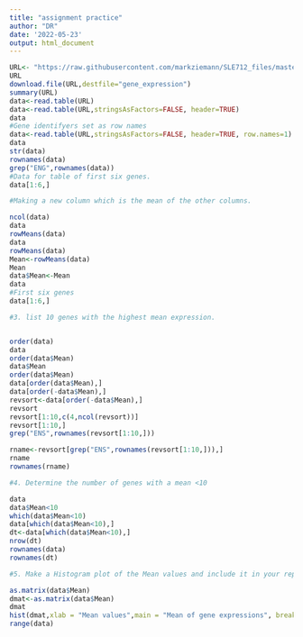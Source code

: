 ```yaml
---
title: "assignment practice"
author: "DR"
date: '2022-05-23'
output: html_document
---
```





```r
URL<- "https://raw.githubusercontent.com/markziemann/SLE712_files/master/assessment_task3/bioinfo_asst3_part1_files/gene_expression.tsv"
URL
download.file(URL,destfile="gene_expression")
summary(URL)
data<-read.table(URL)
data<-read.table(URL,stringsAsFactors=FALSE, header=TRUE)
data
#Gene identifyers set as row names
data<-read.table(URL,stringsAsFactors=FALSE, header=TRUE, row.names=1)
data
str(data)
rownames(data)
grep("ENG",rownames(data))
#Data for table of first six genes. 
data[1:6,]
```
```r
#Making a new column which is the mean of the other columns.

ncol(data)
data
rowMeans(data)
data
rowMeans(data)
Mean<-rowMeans(data)
Mean
data$Mean<-Mean
data
#First six genes
data[1:6,]

```
```r
#3. list 10 genes with the highest mean expression.


order(data)
data
order(data$Mean)
data$Mean
order(data$Mean)
data[order(data$Mean),]
data[order(-data$Mean),]
revsort<-data[order(-data$Mean),]
revsort
revsort[1:10,c(4,ncol(revsort))]
revsort[1:10,]
grep("ENS",rownames(revsort[1:10,]))

rname<-revsort[grep("ENS",rownames(revsort[1:10,])),]
rname
rownames(rname)

```
```r
#4. Determine the number of genes with a mean <10

data
data$Mean<10
which(data$Mean<10)
data[which(data$Mean<10),]
dt<-data[which(data$Mean<10),]
nrow(dt)
rownames(data)
rownames(dt)
```
```r
#5. Make a Histogram plot of the Mean values and include it in your report.

as.matrix(data$Mean)
dmat<-as.matrix(data$Mean)
dmat
hist(dmat,xlab = "Mean values",main = "Mean of gene expressions", breaks = 100)
range(data)
```






